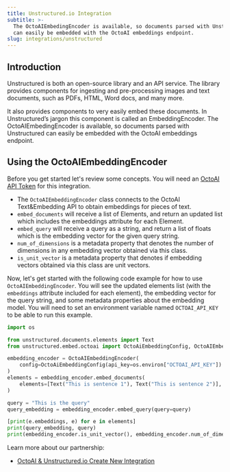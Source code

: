 ```yaml
---
title: Unstructured.io Integration
subtitle: >-
  The OctoAIEmbedingEncoder is available, so documents parsed with Unstructured
  can easily be embedded with the OctoAI embeddings endpoint.
slug: integrations/unstructured
---
```


## Introduction

Unstructured is both an open-source library and an API service. The library provides components for ingesting and pre-processing images and text documents, such as PDFs, HTML, Word docs, and many more.

It also provides components to very easily embed these documents. In Unstructured’s jargon this component is called an EmbeddingEncoder. The OctoAIEmbedingEncoder is available, so documents parsed with Unstructured can easily be embedded with the OctoAI embeddings endpoint.

## Using the OctoAIEmbeddingEncoder

Before you get started let's review some concepts. You will need an [OctoAI API Token](../getting-started/how-to-create-an-octoai-access-token) for this integration.

- The `OctoAIEmbeddingEncoder` class connects to the OctoAI Text&Embedding API to obtain embeddings for pieces of text.
- `embed_documents` will receive a list of Elements, and return an updated list which includes the embeddings attribute for each Element.
- `embed_query` will receive a query as a string, and return a list of floats which is the embedding vector for the given query string.
- `num_of_dimensions` is a metadata property that denotes the number of dimensions in any embedding vector obtained via this class.
- `is_unit_vector` is a metadata property that denotes if embedding vectors obtained via this class are unit vectors.

Now, let's get started with the following code example for how to use `OctoAIEmbeddingEncoder`.
You will see the updated elements list (with the `embeddings` attribute included for each element),
the embedding vector for the query string, and some metadata properties about the embedding model.
You will need to set an environment variable named `OCTOAI_API_KEY` to be able to run this example.

```python
import os

from unstructured.documents.elements import Text
from unstructured.embed.octoai import OctoAiEmbeddingConfig, OctoAIEmbeddingEncoder

embedding_encoder = OctoAIEmbeddingEncoder(
    config=OctoAiEmbeddingConfig(api_key=os.environ["OCTOAI_API_KEY"])
)
elements = embedding_encoder.embed_documents(
    elements=[Text("This is sentence 1"), Text("This is sentence 2")],
)

query = "This is the query"
query_embedding = embedding_encoder.embed_query(query=query)

[print(e.embeddings, e) for e in elements]
print(query_embedding, query)
print(embedding_encoder.is_unit_vector(), embedding_encoder.num_of_dimensions())
```

Learn more about our partnership:

- [OctoAI & Unstructured.io Create New Integration](https://octo.ai/blog/octoai-and-unstructured-create-new-integration/)
